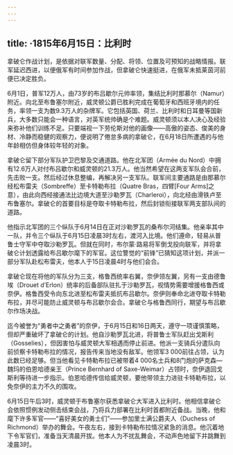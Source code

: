 ```yaml
---
---
---
```

title: ·1815年6月15日：比利时
---




拿破仑作战计划，是依据对联军数量、分配、将领、位置及可预知的战略情报。联军延迟西进，以便俄军有时间参加作战，但拿破仑快速挺进，在俄军未抵莱茵河前便已决定胜负。

6月1日，普军12万人，由73岁的布吕歇尔元帅率领，集结比利时那慕尔（Namur）附近。向北至布鲁塞尔附近，威灵顿公爵已胜利完成在葡萄牙和西班牙境内的任务，率领一支为数9.3万人的杂牌军。它包括英国、荷兰、比利时和日耳曼等国新兵，大多数只能会一种语言，对英军统帅确是个难题。威灵顿须以本人决心及经验来弥补他们训练不足。只要端视一下劳伦斯对他的画像——高傲的姿态、俊美的身材、冷静而稳健的观察力，便说明了倦怠多病的拿破仑，在6月18日所遭遇的与他年龄相仿但身体较年轻的对象。

拿破仑留下部分军队护卫巴黎及交通道路。他在北军团（Armée du Nord）中拥有12.6万人对付布吕歇尔和威灵顿的21.3万人。他当然希望在这两支军队会合前，先击败一支。然后经过休息整编，再解决另一支军队。联军间主要通路是由那慕尔经松布雷夫（Sombreffe）至卡特勒布拉（Quatre Bras，四臂[Four Arms]之意），由此向西经接通法比边境大道至沙勒罗瓦（Charleroi），向北经由滑铁卢至布鲁塞尔。拿破仑的首要目标是夺取卡特勒布拉，然后封锁衔接联军两支部队间的道路。

他指示北军团的三个纵队于6月14日在正对沙勒罗瓦的桑布尔河结集。他亲率其中一队，并令三个纵队于6月15日凌晨3时左右，渡河入比境。他们遵命，轻易从普鲁士守军中夺取沙勒罗瓦。但就在同时，布尔蒙·路易将军倒戈投向联军，并将拿破仑计划透露给布吕歇尔麾下的军官。这位警觉的“前锋”已猜知这项计划，并派一部分军队赴松布雷夫，他本人于15日凌晨4时与他们会合。

拿破仑现在将他的军队分为三支，格鲁西统率右翼，奈伊领左翼，另有一支由德鲁埃（Drouet d’Erlon）统率的后备部队驻扎于沙勒罗瓦，视情势需要增援格鲁西或奈伊。格鲁西受令向东北进至松布雷夫抵抗布吕歇尔。奈伊则奉命北进夺取卡特勒布拉，并尽可能防止威灵顿与布吕歇尔会合。拿破仑与格鲁西同行，期望与布吕歇尔作场决战。

迄今被誉为“勇者中之勇者”的奈伊，于6月15日和16日两天，遵守一项谨慎策略，但却严重破坏了拿破仑的计划。他自沙勒罗瓦北进，将普鲁士军队赶出戈斯利（Gosselies），但因害怕与威灵顿大军相遇而停止前进。他派一支骑兵分遣队向前侦察卡特勒布拉的情况，报告传来当地没有敌军。他领军3 000前往占领，认为此数已经足够。但当他看见卡特勒布拉已被带着4 000名士兵和8门炮的萨克森—魏玛的伯恩哈德亲王（Prince Bernhard of Saxe-Weimar）占领时，奈伊退回戈斯利等待进一步指示。伯恩哈德传信给威灵顿，要他带领主力进驻卡特勒布拉，以免奈伊的主力不久的围攻。

6月15日午后3时，威灵顿于布鲁塞尔获悉拿破仑大军进入比利时。他相信拿破仑会依照惯例发动侧击结束会战，乃将兵力部署在比利时首都附近备战。当晚，他和麾下许多军官——“喜好美女的勇士们”——参加里士满公爵夫人（Duchess of Richmond）举办的舞会。午夜左右，接到卡特勒布拉情况紧急的消息。他沉着地下令军官们，准备当天清晨开拔。他本人为不扰乱舞会，不动声色地留下并跳舞到凌晨3时。